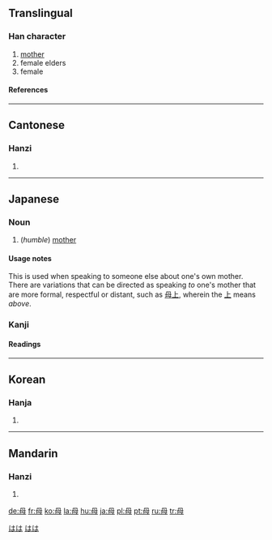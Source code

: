 ==Translingual==
===Han character===
{{Han char|rn=80|rad=毋|as=01|sn=5|four=7750<sub>0</sub>|canj=田卜戈 (WYI)}}
# [[mother]]
# female elders
# female

====References====
{{Han ref|kx=0588.250|dkj=16723|dj=0980.320|hdz=42380.030|uh=6BCD|ud=27597|bh=A5C0|bd=42432}}
----
==Cantonese==
===Hanzi===
{{yue-hanzi|jyut=|y=mou5}}
# {{defn|Cantonese}}
----
==Japanese==
===Noun===
[[Category:1000_Japanese_basic_words|はは]]
{{ja-noun|k|hira=はは|rom=haha}}
# (''humble'') [[mother]]
[[Category:ja:Family|はは]]
====Usage notes====
This is used when speaking to someone else about one's own mother. There are variations that can be directed as speaking ''to'' one's mother that are more formal, respectful or distant, such as [[母上]], wherein the [[上]] means ''above''.
===Kanji===
{{ja-kanji|grade=2|rs=毋00}}
====Readings====
{{ja-readings|on=[[ぼ]] (bo), [[ぼう]] (bō), [[も]] (mo)|kun=[[はは]] (haha)}}
----
==Korean==
===Hanja===
{{ko-hanja|hangeul=모|eumhun=|rv=mo|mr=mo|y=mo}}
# {{defn|Korean}}
----
==Mandarin==
===Hanzi===
{{cmn-hanzi|pin=[[mǔ]] (mu3)|wg=mu<sup>3</sup>}}
# {{defn|Mandarin}}

[[de:母]]
[[fr:母]]
[[ko:母]]
[[la:母]]
[[hu:母]]
[[ja:母]]
[[pl:母]]
[[pt:母]]
[[ru:母]]
[[tr:母]]